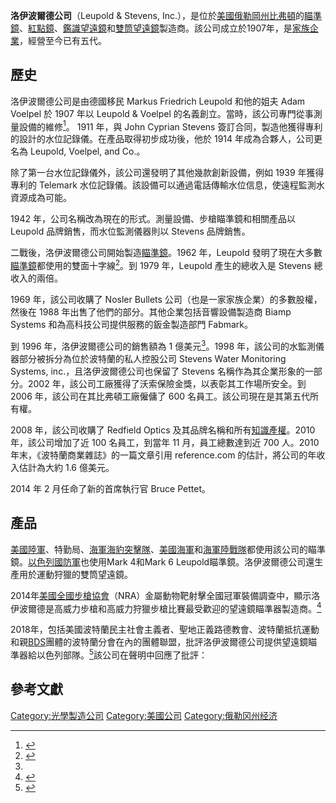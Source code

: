 {{Expand language|1=en|time=2020-10-02T16:23:52+00:00}}
'''洛伊波爾德公司'''（Leupold & Stevens, Inc.），是位於[[美國|美國]][[俄勒岡州|俄勒岡州]][[比佛頓市_(俄勒岡州)|比弗頓]]的[[瞄準鏡|瞄準鏡]]、[[紅點鏡|紅點鏡]]、[[鑑識望遠鏡|鑑識望遠鏡]]和[[雙筒望遠鏡|雙筒望遠鏡]]製造商。該公司成立於1907年，是[[家族企業|家族企業]]，經營至今已有五代。

==歷史==
洛伊波爾德公司是由德國移民 Markus Friedrich Leupold 和他的姐夫 Adam Voelpel 於 1907 年以 Leupold & Voelpel 的名義創立。當時，該公司專門從事測量設備的維修<ref name=pbj1997feb>{{cite news|last=Marks|first=Anita|url=http://www.bizjournals.com/portland/stories/1997/02/17/focus1.html |title=Origin of the Species|newspaper= [[Portland_Business_Journal|Portland Business Journal]]|date=February 14, 1997|access-date=December 18, 2012}}</ref>。 1911 年，與 John Cyprian Stevens 簽訂合同，製造他獲得專利的設計的水位記錄儀。在產品取得初步成功後，他於 1914 年成為合夥人，公司更名為 Leupold, Voelpel, and Co.。

除了第一台水位記錄儀外，該公司還發明了其他幾款創新設備，例如 1939 年獲得專利的 Telemark 水位記錄儀。該設備可以通過電話傳輸水位信息，使遠程監測水資源成為可能。

1942 年，公司名稱改為現在的形式。測量設備、步槍瞄準鏡和相關產品以 Leupold 品牌銷售，而水位監測儀器則以 Stevens 品牌銷售。

二戰後，洛伊波爾德公司開始製造[[瞄準鏡|瞄準鏡]]。1962 年，Leupold 發明了現在大多數[[瞄準鏡|瞄準鏡]]都使用的雙面十字線<ref>{{Cite web|last=Leupold & Stevens, Inc. |date=2020-11-23 |title=A Living History |url=https://www.leupold.com/leupold-dna/a-living-history |access-date=2020-11-23 |publisher=Leupold |language=en}}</ref>。到 1979 年，Leupold 產生的總收入是 Stevens 總收入的兩倍。

1969 年，該公司收購了 Nosler Bullets 公司（也是一家家族企業）的多數股權，然後在 1988 年出售了他們的部分。其他企業包括音響設備製造商 Biamp Systems 和為高科技公司提供服務的鈑金製造部門 Fabmark。

到 1996 年，洛伊波爾德公司的銷售額為 1 億美元<ref name=pbj1997feb/>。1998 年，該公司的水監測儀器部分被拆分為位於波特蘭的私人控股公司 Stevens Water Monitoring Systems, inc.，且洛伊波爾德公司也保留了 Stevens 名稱作為其企業形象的一部分。2002 年，該公司工廠獲得了沃索保險金獎，以表彰其工作場所安全。到 2006 年，該公司在其比弗頓工廠僱傭了 600 名員工。該公司現在是其第五代所有權。

2008 年，該公司收購了 Redfield Optics 及其品牌名稱和所有[[知識產權|知識產權]]。2010 年，該公司增加了近 100 名員工，到當年 11 月，員工總數達到近 700 人。2010 年末，《波特蘭商業雜誌》的一篇文章引用 reference.com 的估計，將公司的年收入估計為大約 1.6 億美元。

2014 年 2 月任命了新的首席執行官 Bruce Pettet。

==產品==
[[美國陸軍|美國陸軍]]、特勤局、[[海豹部隊|海軍海豹突擊隊]]、[[美國海軍|美國海軍]]和[[美國海軍陸戰隊第1師|海軍陸戰隊]]都使用該公司的瞄準鏡。[[以色列國防軍|以色列國防軍]]也使用Mark 4和Mark 6 Leupold瞄準鏡。洛伊波爾德公司還生產用於運動狩獵的雙筒望遠鏡。

2014年[[美國全國步槍協會|美國全國步槍協會]]（NRA）金屬動物靶射擊全國冠軍裝備調查中，顯示洛伊波爾德是高威力步槍和高威力狩獵步槍比賽最受歡迎的望遠鏡瞄準器製造商。<ref>{{cite web|title=NRA 2014 National Championship Final Bulletin|url=http://compete.nra.org/documents/pdf/compete/silh-natpdf/14-HPR-HPHR-Final-Bulletin.pdf|accessdate=24 March 2017|archive-url=https://web.archive.org/web/20151010034221/http://compete.nra.org/documents/pdf/compete/silh-natpdf/14-HPR-HPHR-Final-Bulletin.pdf|archive-date=10 October 2015|url-status=dead}}</ref>

2018年，包括美國波特蘭民主社會主義者、聖地正義路德教會、波特蘭抵抗運動和親[[抵制、撤資、制裁|BDS]]團體{{link-en|猶太和平之聲|Jewish Voice for Peace}}的波特蘭分會在內的團體聯盟，批評洛伊波爾德公司提供望遠鏡瞄準器給以色列部隊。<ref>{{Cite web |url=https://www.jpost.com/BDS-THREAT/Activists-demand-Portland-basketball-team-boycott-Israel-564170 |title=存档副本 |access-date=2020-09-23 |archive-date=2020-10-28 |archive-url=https://web.archive.org/web/20201028204229/https://www.jpost.com/bds-threat/activists-demand-portland-basketball-team-boycott-israel-564170 |dead-url=no }}</ref>該公司在聲明中回應了批評：

{{Cquote|我們不是軍事或政治組織，也不是武器製造商，我們是歷經五代的家族企業，設計、加工和組裝世界上最好的運動光學器件和其他光學配件，同時為勤勞的俄勒岡人提供近700個家庭收入的工作。}}

==參考文獻==
{{reflist}}

[[Category:光學製造公司|Category:光學製造公司]]
[[Category:美國公司|Category:美國公司]]
[[Category:俄勒冈州经济|Category:俄勒冈州经济]]